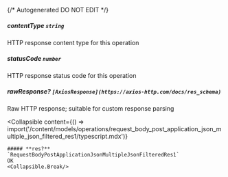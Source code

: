 {/* Autogenerated DO NOT EDIT  */}

##### **contentType** `string`
HTTP response content type for this operation

##### **statusCode** `number`
HTTP response status code for this operation

##### **rawResponse?** `[AxiosResponse](https://axios-http.com/docs/res_schema)`
Raw HTTP response; suitable for custom response parsing

<Collapsible
    content={() => import('/content/models/operations/request_body_post_application_json_multiple_json_filtered_res1/typescript.mdx')}
>
    ##### **res?** `RequestBodyPostApplicationJsonMultipleJsonFilteredRes1`
    OK
    <Collapsible.Break/>
</Collapsible>


